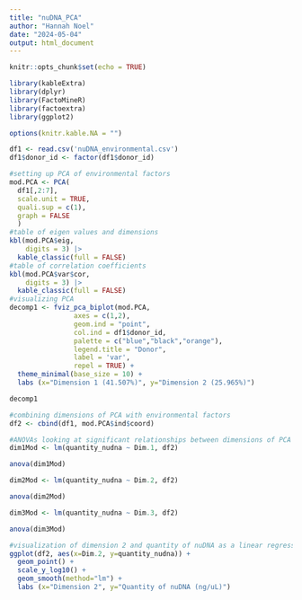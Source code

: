---
title: "nuDNA_PCA"
author: "Hannah Noel"
date: "2024-05-04"
output: html_document
---

```{r setup, include=FALSE}
knitr::opts_chunk$set(echo = TRUE)

library(kableExtra)
library(dplyr)
library(FactoMineR)
library(factoextra)
library(ggplot2)

options(knitr.kable.NA = "")
```

```{r dataFrame, echo=FALSE}

df1 <- read.csv('nuDNA_environmental.csv')
df1$donor_id <- factor(df1$donor_id)

```

```{r modPCA, include=TRUE}
#setting up PCA of environmental factors 
mod.PCA <- PCA(
  df1[,2:7], 
  scale.unit = TRUE, 
  quali.sup = c(1), 
  graph = FALSE
  )
#table of eigen values and dimensions 
kbl(mod.PCA$eig, 
    digits = 3) |>
  kable_classic(full = FALSE)
#table of correlation coefficients 
kbl(mod.PCA$var$cor, 
    digits = 3) |>
  kable_classic(full = FALSE)
#visualizing PCA 
decomp1 <- fviz_pca_biplot(mod.PCA,
                axes = c(1,2),
                geom.ind = "point", 
                col.ind = df1$donor_id, 
                palette = c("blue","black","orange"),
                legend.title = "Donor",
                label = 'var',
                repel = TRUE) +
  theme_minimal(base_size = 10) +
  labs (x="Dimension 1 (41.507%)", y="Dimension 2 (25.965%)") 

decomp1 
```

```{r regressionMod, include=TRUE}

#combining dimensions of PCA with environmental factors 
df2 <- cbind(df1, mod.PCA$ind$coord)

#ANOVAs looking at significant relationships between dimensions of PCA and the quantity of nuDNA 
dim1Mod <- lm(quantity_nudna ~ Dim.1, df2)

anova(dim1Mod)

dim2Mod <- lm(quantity_nudna ~ Dim.2, df2)

anova(dim2Mod)

dim3Mod <- lm(quantity_nudna ~ Dim.3, df2) 

anova(dim3Mod)

#visualization of dimension 2 and quantity of nuDNA as a linear regression 
ggplot(df2, aes(x=Dim.2, y=quantity_nudna)) +
  geom_point() +
  scale_y_log10() + 
  geom_smooth(method="lm") + 
  labs (x="Dimension 2", y="Quantity of nuDNA (ng/uL)") 

```

